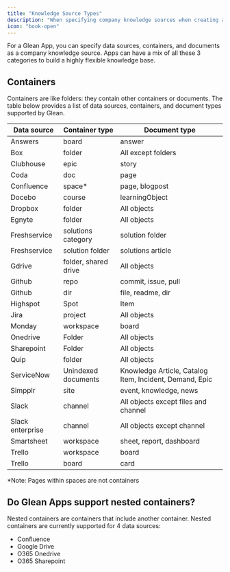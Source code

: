 ```yaml
---
title: "Knowledge Source Types"
description: "When specifying company knowledge sources when creating a Glean AI App, you can specify data sources, containers, and documents."
icon: "book-open"
---
```


For a Glean App, you can specify data sources, containers, and documents as a company knowledge source. Apps can have a mix of all these 3 categories to build a highly flexible knowledge base.

## Containers

Containers are like folders: they contain other containers or documents. The table below provides a list of data sources, containers, and document types supported by Glean.

| Data source | Container type | Document type |
|-------------|---------------|---------------|
| Answers | board | answer |
| Box | folder | All except folders |
| Clubhouse | epic | story |
| Coda | doc | page |
| Confluence | space* | page, blogpost |
| Docebo | course | learningObject |
| Dropbox | folder | All objects |
| Egnyte | folder | All objects |
| Freshservice | solutions category | solution folder |
| Freshservice | solution folder | solutions article |
| Gdrive | folder, shared drive | All objects |
| Github | repo | commit, issue, pull |
| Github | dir | file, readme, dir |
| Highspot | Spot | Item |
| Jira | project | All objects |
| Monday | workspace | board |
| Onedrive | Folder | All objects |
| Sharepoint | Folder | All objects |
| Quip | folder | All objects |
| ServiceNow | Unindexed documents | Knowledge Article, Catalog Item, Incident, Demand, Epic |
| Simpplr | site | event, knowledge, news |
| Slack | channel | All objects except files and channel |
| Slack enterprise | channel | All objects except channel |
| Smartsheet | workspace | sheet, report, dashboard |
| Trello | workspace | board |
| Trello | board | card |

*Note: Pages within spaces are not containers

## Do Glean Apps support nested containers?

Nested containers are containers that include another container. Nested containers are currently supported for 4 data sources:

- Confluence
- Google Drive
- O365 Onedrive
- O365 Sharepoint